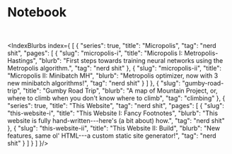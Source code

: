 
# Notebook

<TagButtons/>

<br/>

<IndexBlurbs index={
[
    {
        "series": true,
        "title": "Micropolis",
        "tag": "nerd shit",
        "pages": [
            {
                "slug": "micropolis-i",
                "title": "Micropolis I: Metropolis-Hastings",
                "blurb": "First steps towards training neural networks using the Metropolis algorithm.",
                "tag": "nerd shit"
            },
            {
                "slug": "micropolis-ii",
                "title": "Micropolis II: Minibatch MH",
                "blurb": "Metropolis optimizer, now with 3 new minibatch algorithms!",
                "tag": "nerd shit"
            }
        ]
    },
    {
        "slug": "gumby-road-trip",
        "title": "Gumby Road Trip",
        "blurb": "A map of Mountain Project, or, where to climb when you don't know where to climb",
        "tag": "climbing"
    },
    {
        "series": true,
        "title": "This Website",
        "tag": "nerd shit",
        "pages": [
            {
                "slug": "this-website-i",
                "title": "This Website I: Fancy Footnotes",
                "blurb": "This website is fully hand-written---here's (a bit about) how.",
                "tag": "nerd shit"
            },
            {
                "slug": "this-website-ii",
                "title": "This Website II: Build",
                "blurb": "New features, same ol' HTML---a custom static site generator!",
                "tag": "nerd shit"
            }
        ]
    }
]
}/>
